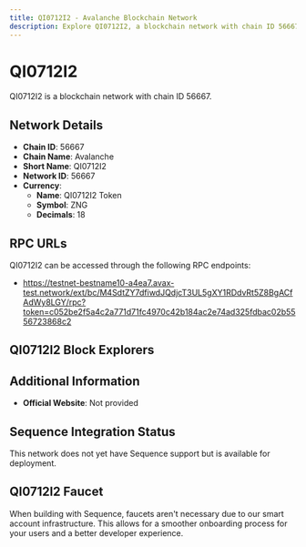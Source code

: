 ```yaml
--- 
title: QI0712I2 - Avalanche Blockchain Network
description: Explore QI0712I2, a blockchain network with chain ID 56667. Learn about its native currency, QI0712I2 Token, and how to interact with the network.
---
```


# QI0712I2

QI0712I2 is a blockchain network with chain ID 56667.

## Network Details

- **Chain ID**: 56667
- **Chain Name**: Avalanche
- **Short Name**: QI0712I2
- **Network ID**: 56667
- **Currency**: 
  - **Name**: QI0712I2 Token
  - **Symbol**: ZNG
  - **Decimals**: 18

## RPC URLs

QI0712I2 can be accessed through the following RPC endpoints:

- https://testnet-bestname10-a4ea7.avax-test.network/ext/bc/M4SdtZY7dfiwdJQdjcT3UL5gXY1RDdvRt5Z8BgACfAdWy8LGY/rpc?token=c052be2f5a4c2a771d71fc4970c42b184ac2e74ad325fdbac02b5556723868c2

## QI0712I2 Block Explorers



## Additional Information

- **Official Website**: Not provided

## Sequence Integration Status

This network does not yet have Sequence support but is available for deployment.

## QI0712I2 Faucet

When building with Sequence, faucets aren't necessary due to our smart account infrastructure. This allows for a smoother onboarding process for your users and a better developer experience.
